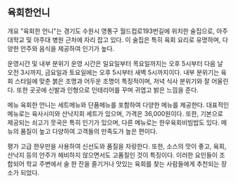 ## 육회한언니

개요
"육회한 언니"는 경기도 수원시 영통구 월드컵로193번길에 위치한 술집으로, 아주대학교 및 아주대 병원 근처에 자리 잡고 있다. 이 술집은 특히 육회 요리로 유명하며, 다양한 안주와 음식을 제공하여 인기가 높다.

운영시간 및 내부 분위기
운영 시간은 일요일부터 목요일까지는 오후 5시부터 다음 날 오전 3시까지, 금요일과 토요일에는 오후 5시부터 새벽 5시까지이다. 내부 분위기는 육회 스타일에 맞춘 붉은 조명과 어두운 조명이 특징적이며, 저녁 식사 분위기와 잘 어울린다. 또한 곳곳에 신발과 인형으로 인테리어를 꾸며 귀엽고 밝은 느낌을 준다.

메뉴
육회한 언니는 세트메뉴와 단품메뉴를 포함하여 다양한 메뉴를 제공한다. 대표적인 메뉴로는 육사시미와 산낙지회 세트가 있으며, 가격은 36,000원이다. 또한, 기본으로 제공되는 쇠고기 뭇국은 특히 인기가 있으며, 다른 메뉴로는 한우육회비빔밥도 있다. 메뉴의 품질이 높고 다양하여 고객들의 만족도가 높은 편이다.

평가
고급 한우만을 사용하여 신선도와 품질을 자랑한다. 또한, 소스의 맛이 좋고, 육회, 산낙지 등의 안주가 헤비하지 않으면서도 고품질인 것이 특징이다. 이러한 요인들이 조합되어 학교 주변에서 술 한 잔을 즐기거나 맛있는 육회를 찾는 사람들에게 추천되는 장소가 되었다​​​.